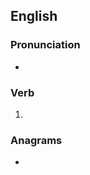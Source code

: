 ==English==

===Pronunciation===
* {{rhymes|aɪə(ɹ)d|lang=en}}

===Verb===
{{head|en|verb form}}

# {{en-past of|sire}}

===Anagrams===
* {{anagrams|en|Desir|IDers|diers|dries|rides|rised|sider}}